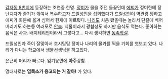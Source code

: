 [[감자동 8번지]]에 등장하는 조연중 한명. [[정미]]가 물을 주던 들꽃인데 [[에찌]]가 정미한테 장난치다가 줄기가 꺾여서 복수하고자 [[드릴성인]]을 섭외했다가 드릴성인이 역관광 당하고 에찌가 화분에 옮겨 심어서 현재에 이르렀다. [[나리]]도 처음 봤을때는 놀라서 단칼에 베어버리기도 하는등 여러모로 [[안습]].
식물이라서 광합성도 하지만 음식도 먹는다. 좋아하는 음식은 사과. 배지테리언이라서 그렇다고... 다시 생각하면 [[동족학살]].


드릴성인과 죽이 잘맞아서 호시탐탐 정미나 나리의 몰카를 찍을 기회를 엿보고 있다.
나리가 다니는 학교에서 생물선생님을 하고있다.

은근히 머리가 빠르다. 임기응변에 '''아주'''강함.

명대사로는 '''엽록소가 응고되는 거 같아!''' 가 있다.
